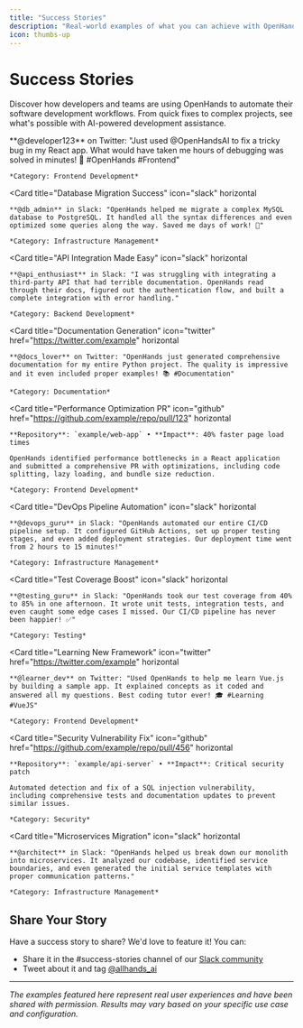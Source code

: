 ```yaml
---
title: "Success Stories"
description: "Real-world examples of what you can achieve with OpenHands"
icon: thumbs-up
---
```


# Success Stories

Discover how developers and teams are using OpenHands to automate their software development workflows. From quick fixes to complex projects, see what's possible with AI-powered development assistance.

<CardGroup cols={1}>
  <Card
    title="Quick Bug Fix Success"
    icon="twitter"
    href="https://twitter.com/example"
    horizontal
  >
    **@developer123** on Twitter: "Just used @OpenHandsAI to fix a tricky bug in my React app. What would have taken me hours of debugging was solved in minutes! 🚀 #OpenHands #Frontend"

    *Category: Frontend Development*
  </Card>

  <Card
    title="Database Migration Success"
    icon="slack"
    horizontal
  >
    **@db_admin** in Slack: "OpenHands helped me migrate a complex MySQL database to PostgreSQL. It handled all the syntax differences and even optimized some queries along the way. Saved me days of work! 🙌"

    *Category: Infrastructure Management*
  </Card>

  <Card
    title="API Integration Made Easy"
    icon="slack"
    horizontal
  >
    **@api_enthusiast** in Slack: "I was struggling with integrating a third-party API that had terrible documentation. OpenHands read through their docs, figured out the authentication flow, and built a complete integration with error handling."

    *Category: Backend Development*
  </Card>

  <Card
    title="Documentation Generation"
    icon="twitter"
    href="https://twitter.com/example"
    horizontal
  >
    **@docs_lover** on Twitter: "OpenHands just generated comprehensive documentation for my entire Python project. The quality is impressive and it even included proper examples! 📚 #Documentation"

    *Category: Documentation*
  </Card>

  <Card
    title="Performance Optimization PR"
    icon="github"
    href="https://github.com/example/repo/pull/123"
    horizontal
  >
    **Repository**: `example/web-app` • **Impact**: 40% faster page load times

    OpenHands identified performance bottlenecks in a React application and submitted a comprehensive PR with optimizations, including code splitting, lazy loading, and bundle size reduction.

    *Category: Frontend Development*
  </Card>

  <Card
    title="DevOps Pipeline Automation"
    icon="slack"
    horizontal
  >
    **@devops_guru** in Slack: "OpenHands automated our entire CI/CD pipeline setup. It configured GitHub Actions, set up proper testing stages, and even added deployment strategies. Our deployment time went from 2 hours to 15 minutes!"

    *Category: Infrastructure Management*
  </Card>

  <Card
    title="Test Coverage Boost"
    icon="slack"
    horizontal
  >
    **@testing_guru** in Slack: "OpenHands took our test coverage from 40% to 85% in one afternoon. It wrote unit tests, integration tests, and even caught some edge cases I missed. Our CI/CD pipeline has never been happier! ✅"

    *Category: Testing*
  </Card>

  <Card
    title="Learning New Framework"
    icon="twitter"
    href="https://twitter.com/example"
    horizontal
  >
    **@learner_dev** on Twitter: "Used OpenHands to help me learn Vue.js by building a sample app. It explained concepts as it coded and answered all my questions. Best coding tutor ever! 🎓 #Learning #VueJS"

    *Category: Frontend Development*
  </Card>

  <Card
    title="Security Vulnerability Fix"
    icon="github"
    href="https://github.com/example/repo/pull/456"
    horizontal
  >
    **Repository**: `example/api-server` • **Impact**: Critical security patch

    Automated detection and fix of a SQL injection vulnerability, including comprehensive tests and documentation updates to prevent similar issues.

    *Category: Security*
  </Card>

  <Card
    title="Microservices Migration"
    icon="slack"
    horizontal
  >
    **@architect** in Slack: "OpenHands helped us break down our monolith into microservices. It analyzed our codebase, identified service boundaries, and even generated the initial service templates with proper communication patterns."

    *Category: Infrastructure Management*
  </Card>
</CardGroup>

## Share Your Story

Have a success story to share? We'd love to feature it! You can:
- Share it in the #success-stories channel of our [Slack community](https://join.slack.com/t/openhands-ai/shared_invite/zt-34zm4j0gj-Qz5kRHoca8DFCbqXPS~f_A)
- Tweet about it and tag [@allhands_ai](https://x.com/@allhands_ai)

---

*The examples featured here represent real user experiences and have been shared with permission. Results may vary based on your specific use case and configuration.*
